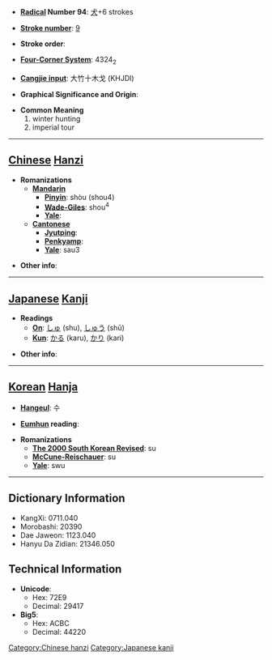 * '''[[Wiktionary:Chinese radical index| Radical]] Number 94''': [[Wiktionary:Chinese radical index 犬|犬]]+6 strokes

* '''[[Wiktionary:Chinese total strokes index|Stroke number]]''': [[Wiktionary:Chinese total strokes index 9|9]]

* '''Stroke order''': 

* '''[[Wiktionary:Chinese four corner index|Four-Corner System]]''': 4324<sub>2</sub>

* '''[[Wiktionary:Chinese Cangjie index|Cangjie input]]''': 大竹十木戈 (KHJDI)

* '''Graphical Significance and Origin''': 

* '''Common Meaning'''
*#winter hunting
*# imperial tour


----

== [[Chinese]] [[Hanzi]] ==

* '''Romanizations'''
** '''[[Mandarin]]'''
*** '''[[Pinyin]]''': shòu (shou4)
*** '''[[Wade-Giles]]''': shou<sup>4</sup>
*** '''[[Yale]]''': 
** '''[[Cantonese]]'''
*** '''[[Jyutping]]''':
*** '''[[Penkyamp]]''': 
*** '''[[Yale]]''': sau3

* '''Other info''': 

----

== [[Japanese]] [[Kanji]] ==

* '''Readings'''
** '''[[On]]''': [[しゅ]] (shu), [[しゅう]] (shū)
** '''[[Kun]]''': [[かる]] (karu), [[かり]] (kari)

* '''Other info''':  

----

== [[Korean]] [[Hanja]] ==

* '''[[Hangeul]]''': 수

* '''[[Eumhun]] reading''': 

* '''Romanizations'''
** '''[[The 2000 South Korean Revised Romanization|The 2000 South Korean Revised]]''': su
** '''[[McCune-Reischauer]]''': su
** '''[[Yale]]''': swu

----

== Dictionary Information ==

* KangXi: 0711.040
* Morobashi: 20390
* Dae Jaweon: 1123.040
* Hanyu Da Zidian: 21346.050

== Technical Information ==

* '''Unicode''':
** Hex: 72E9
** Decimal: 29417
* '''Big5''':
** Hex: ACBC
** Decimal: 44220

[[Category:Chinese hanzi]]
[[Category:Japanese kanji]]